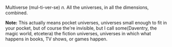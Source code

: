 Multiverse (mul-ti-ver-se) ''n.'' All the universes, in all the dimensions, combined.

'''Note:''' This actually means pocket universes, universes small enough to fit in your pocket, but of course the're invisible, but I call some(Daventry, the magic world, etcetera) the fiction universes, universes in which what happens in books, TV shows, or games happen.